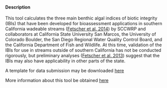 
#### Description

This tool calculates the three main benthic algal indices of biotic integrity (IBIs) that have been developed for bioassessment applications in southern California wadeable streams (<a href="http://link.springer.com/article/10.1007%2Fs10811-013-0088-2#page-1" target='_top'>Fetscher et al. 2014</a>) by SCCWRP and collaborators at California State University San Marcos, the University of Colorado Boulder, the San Diego Regional Water Quality Control Board, and the California Department of Fish and Wildlife. At this time, validation of the IBIs for use in streams outside of southern California has not be conducted rigorously, but preliminary analyses (<a href="http://ftp.sccwrp.org/pub/download/DOCUMENTS/TechnicalReports/781_CA_Perennial_Wadeable_Streams.pdf" target='_top'>Fetscher et al. 2013</a>) suggest that the IBIs may also have applicability in other parts of the state.

A template for data submission may be downloaded <a href="sampleTemplate.csv" target='_blank'>here</a>

More information about this tool be obtained <a href="instructions.pdf" target='_blank'>here</a>


